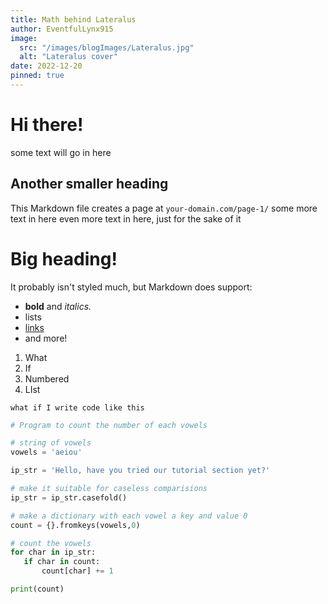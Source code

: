 ```yaml
---
title: Math behind Lateralus
author: EventfulLynx915
image:
  src: "/images/blogImages/Lateralus.jpg"
  alt: "Lateralus cover"
date: 2022-12-20
pinned: true
---
```


# Hi there!
some text will go in here
## Another smaller heading
This Markdown file creates a page at `your-domain.com/page-1/`
some more text in here
even more text in here, just for the sake of it
# Big heading!
It probably isn't styled much, but Markdown does support:
- **bold** and _italics._
- lists
- [links](https://astro.build)
- and more!

1. What
2. If
3. Numbered
4. LIst

`what if I write code like this`
```py index.js
# Program to count the number of each vowels

# string of vowels
vowels = 'aeiou'

ip_str = 'Hello, have you tried our tutorial section yet?'

# make it suitable for caseless comparisions
ip_str = ip_str.casefold()

# make a dictionary with each vowel a key and value 0
count = {}.fromkeys(vowels,0)

# count the vowels
for char in ip_str:
   if char in count:
       count[char] += 1

print(count)
```